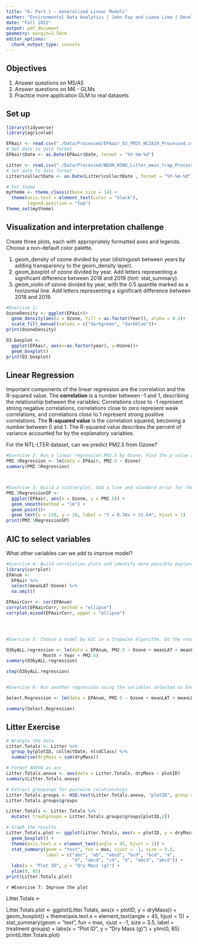 ```yaml
---
title: "6: Part 1 - Generalized Linear Models"
author: "Environmental Data Analytics | John Fay and Luana Lima | Developed by Kateri Salk"
date: "Fall 2022"
output: pdf_document
geometry: margin=2.54cm
editor_options: 
  chunk_output_type: console
---
```


## Objectives
1. Answer questions on M5/A5
2. Answer questions on M6 - GLMs
3. Practice more application GLM to real datasets


## Set up
```r
library(tidyverse)
library(agricolae)   

EPAair <- read.csv("./Data/Processed/EPAair_O3_PM25_NC1819_Processed.csv", stringsAsFactors = TRUE)
# Set date to date format
EPAair$Date <- as.Date(EPAair$Date, format = "%Y-%m-%d")

Litter <- read.csv("./Data/Processed/NEON_NIWO_Litter_mass_trap_Processed.csv", stringsAsFactors = TRUE)
# Set date to date format
Litter$collectDate <- as.Date(Litter$collectDate , format = "%Y-%m-%d")

# Set theme
mytheme <- theme_classic(base_size = 14) +
  theme(axis.text = element_text(color = "black"), 
        legend.position = "top")
theme_set(mytheme)
```



## Visualization and interpretation challenge

Create three plots, each with appropriately formatted axes and legends. Choose a non-default color palette.

1. geom_density of ozone divided by year (distinguish between years by adding transparency to the geom_density layer).
2. geom_boxplot of ozone divided by year. Add letters representing a significant difference between 2018 and 2019 (hint: stat_summary). 
3. geom_violin of ozone divided by year, with the 0.5 quantile marked as a horizontal line. Add letters representing a significant difference between 2018 and 2019. 

```r
#Exercise 1:
OzoneDensity <- ggplot(EPAair)+
  geom_density(aes(x = Ozone, fill = as.factor(Year)), alpha = 0.5)+
  scale_fill_manual(values = c("darkgreen", "darkblue"))+
print(OzoneDensity)

O3.boxplot <- 
  ggplot(EPAair, aes(x=as.factor(year), y=Ozone))+
  geom_boxplot()
print(O3.boxplot)
```

## Linear Regression

Important components of the linear regression are the correlation and the R-squared value. The **correlation** is a number between -1 and 1, describing the relationship between the variables. Correlations close to -1 represent strong negative correlations, correlations close to zero represent weak correlations, and correlations close to 1 represent strong positive correlations. The **R-squared value** is the correlation squared, becoming a number between 0 and 1. The R-squared value describes the percent of variance accounted for by the explanatory variables. 

For the NTL-LTER dataset, can we predict PM2.5 from Ozone?

```r

#Exercise 2: Run a linear regression PM2.5 by Ozone. Find the p-value and R-squared value. 
PM2.5Regression <- lm(data = EPAair, PM2.5 ~ Ozone)
summary(PM2.5Regression)



#Exercise 3: Build a scatterplot. Add a line and standard error for the linear regression. Add the regression equation to the plot
PM2.5RegressionSP <- 
  ggplot(EPAair, aes(x = Ozone, y = PM2.5)) +
  geom_smooth(method = "lm") +
  geom_point()+
  geom_text(x = 130, y = 10, label = "Y = 0.38x + 15.64", hjust = 1)
print(PM2.5RegressionSP)


```


## AIC to select variables

What other variables can we add to improve model?

```r

#Exercise 4: Build correlation plots and identify more possible explanatory variables to add to the regression.
library(corrplot)
EPAnum <- 
  EPAair %>%
  select(meanLAT:Ozone) %>%
  na.omit()

EPAairCorr <- cor(EPAnum)
corrplot(EPAairCorr, method = "ellipse")
corrplot.mixed(EPAairCorr, upper = "ellipse")  




#Exercise 5: Choose a model by AIC in a Stepwise Algorithm. Do the results from AIC match the variables you selected on Exercise 5?

O3byALL.regression <- lm(data = EPAnum, PM2.5 ~ Ozone + meanLAT + meanLOG + 
              Month + Year + PM2.5)
summary(O3byALL.regression)

step(O3byALL.regression)


#Exercise 6: Run another regression using the variables selected on Exercise 6. Compare r-squared value with the one from Exercise 5.

Select.Regression <- lm(data = EPAnum, PM2.5 ~ Ozone + meanLAT + meanLOG + Month)

summary(Select.Regression)
```



## Litter Exercise

```r
# Wrangle the data
Litter.Totals <- Litter %>%
  group_by(plotID, collectDate, nlcdClass) %>%
  summarise(dryMass = sum(dryMass))

# Format ANOVA as aov
Litter.Totals.anova <- aov(data = Litter.Totals, dryMass ~ plotID)
summary(Litter.Totals.anova)

# Extract groupings for pairwise relationships
Litter.Totals.groups <- HSD.test(Litter.Totals.anova, "plotID", group = TRUE)
Litter.Totals.groups$groups

Litter.Totals <- Litter.Totals %>%
  mutate( treatgroups = Litter.Totals.groups$groups[plotID,2])

# Graph the results
Litter.Totals.plot <- ggplot(Litter.Totals, aes(x = plotID, y = dryMass)) +
  geom_boxplot() +
  theme(axis.text.x = element_text(angle = 45, hjust = 1)) +
  stat_summary(geom = "text", fun = max, vjust = -1, size = 3.5,
               label = c("abc", "ab", "abcd", "bcd", "bcd", "a", 
                         "d", "abcd", "cd", "d", "abcd", "abcd")) +
  labs(x = "Plot ID", y = "Dry Mass (g)") +
  ylim(0, 85)
print(Litter.Totals.plot)

```

```r
#Exercise 7: Improve the plot```

Litter.Totals <-

Litter.Totals.plot <- ggplot(Litter.Totals, aes(x = plotID, y = dryMass)) +
  geom_boxplot() +
  theme(axis.text.x = element_text(angle = 45, hjust = 1)) +
  stat_summary(geom = "text", fun = max, vjust = -1, size = 3.5,
               label = treatment groups) +
  labs(x = "Plot ID", y = "Dry Mass (g)") +
  ylim(0, 85)
print(Litter.Totals.plot)
